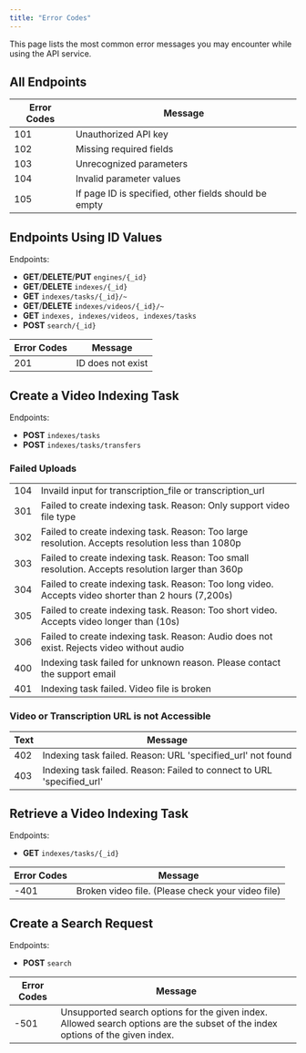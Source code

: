 ```yaml
---
title: "Error Codes"
---
```


This page lists the most common error messages you may encounter while using the
API service.

## All Endpoints

| Error Codes | Message                                               |
| ----------- | ----------------------------------------------------- |
| 101         | Unauthorized API key                                  |
| 102         | Missing required fields                               |
| 103         | Unrecognized parameters                               |
| 104         | Invalid parameter values                              |
| 105         | If page ID is specified, other fields should be empty |

## Endpoints Using ID Values

Endpoints:

- **GET**/**DELETE**/**PUT** `engines/{_id}`
- **GET**/**DELETE** `indexes/{_id}`
- **GET** `indexes/tasks/{_id}/~`
- **GET**/**DELETE** `indexes/videos/{_id}/~`
- **GET** `indexes, indexes/videos, indexes/tasks`
- **POST** `search/{_id}`

| Error Codes | Message           |
| ----------- | ----------------- |
| 201         | ID does not exist |

## Create a Video Indexing Task

Endpoints:

- **POST** `indexes/tasks`
- **POST** `indexes/tasks/transfers`

### Failed Uploads

|     |                                                                                                     |
| --- | --------------------------------------------------------------------------------------------------- |
| 104 | Invaild input for transcription_file or transcription_url                                           |
| 301 | Failed to create indexing task. Reason: Only support video file type                                |
| 302 | Failed to create indexing task. Reason: Too large resolution. Accepts resolution less than 1080p    |
| 303 | Failed to create indexing task. Reason: Too small resolution. Accepts resolution larger than 360p   |
| 304 | Failed to create indexing task. Reason: Too long video. Accepts video shorter than 2 hours (7,200s) |
| 305 | Failed to create indexing task. Reason: Too short video. Accepts video longer than (10s)            |
| 306 | Failed to create indexing task. Reason: Audio does not exist. Rejects video without audio           |
| 400 | Indexing task failed for unknown reason. Please contact the support email                           |
| 401 | Indexing task failed. Video file is broken                                                          |

### Video or Transcription URL is not Accessible

| Text | Message                                                                |
| ---- | ---------------------------------------------------------------------- |
| 402  | Indexing task failed. Reason: URL 'specified_url' not found            |
| 403  | Indexing task failed. Reason: Failed to connect to URL 'specified_url' |

## Retrieve a Video Indexing Task

Endpoints:

- **GET** `indexes/tasks/{_id}`

| Error Codes | Message                                           |
| ----------- | ------------------------------------------------- |
| -401        | Broken video file. (Please check your video file) |

## Create a Search Request

Endpoints:

- **POST** `search`

| Error Codes | Message                                                                                                                        |
| ----------- | ------------------------------------------------------------------------------------------------------------------------------ |
| -501        | Unsupported search options for the given index. Allowed search options are the subset of the index options of the given index. |
